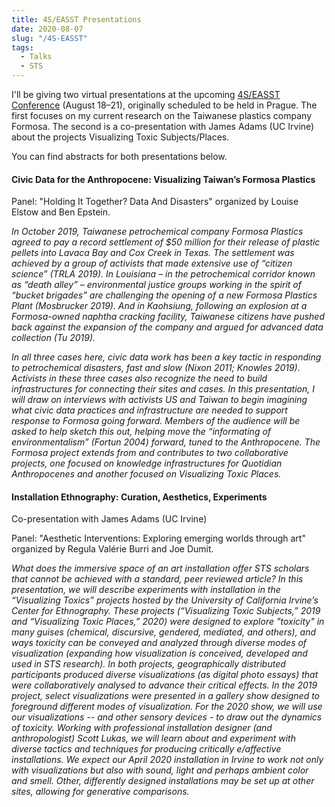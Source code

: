 ```yaml
---
title: 4S/EASST Presentations
date: 2020-08-07
slug: "/4S-EASST"
tags:
  - Talks
  - STS
---
```


I'll be giving two virtual presentations at the upcoming [4S/EASST Conference](https://www.easst4s2020prague.org/) (August 18–21), originally scheduled to be held in Prague. The first focuses on my current research on the Taiwanese plastics company Formosa. The second is a co-presentation with James Adams (UC Irvine) about the projects Visualizing Toxic Subjects/Places.

You can find abstracts for both presentations below.

#### **Civic Data for the Anthropocene: Visualizing Taiwan’s Formosa Plastics**

Panel: "Holding It Together? Data And Disasters" organized by Louise Elstow and Ben Epstein.

*In October 2019, Taiwanese petrochemical company Formosa Plastics agreed to pay a record settlement of $50 million for their release of plastic pellets into Lavaca Bay and Cox Creek in Texas. The settlement was achieved by a group of activists that made extensive use of “citizen science” (TRLA 2019). In Louisiana – in the petrochemical corridor known as “death alley” – environmental justice groups working in the spirit of “bucket brigades” are challenging the opening of a new Formosa Plastics Plant (Mosbrucker 2019). And in Kaohsiung, following an explosion at a Formosa-owned naphtha cracking facility, Taiwanese citizens have pushed back against the expansion of the company and argued for advanced data collection (Tu 2019).*

*In all three cases here, civic data work has been a key tactic in responding to petrochemical disasters, fast and slow (Nixon 2011; Knowles 2019). Activists in these three cases also recognize the need to build infrastructures for connecting their sites and cases. In this presentation, I will draw on interviews with activists US and Taiwan to begin imagining what civic data practices and infrastructure are needed to support response to Formosa going forward. Members of the audience will be asked to help sketch this out, helping move the “informating of environmentalism” (Fortun 2004) forward, tuned to the Anthropocene. The Formosa project extends from and contributes to two collaborative projects, one focused on knowledge infrastructures for Quotidian Anthropocenes and another focused on Visualizing Toxic Places.*

#### Installation Ethnography: Curation, Aesthetics, Experiments

Co-presentation with James Adams (UC Irvine)

Panel: "Aesthetic Interventions: Exploring emerging worlds through art" organized by Regula Valérie Burri and Joe Dumit.

*What does the immersive space of an art installation offer STS scholars that cannot be achieved with a standard, peer reviewed article? In this presentation, we will describe experiments with installation in the “Visualizing Toxics” projects hosted by the University of California Irvine’s Center for Ethnography. These projects (“Visualizing Toxic Subjects,” 2019 and “Visualizing Toxic Places,” 2020) were designed to explore "toxicity" in many guises (chemical, discursive, gendered, mediated, and others), and ways toxicity can be conveyed and analyzed through diverse modes of visualization (expanding how visualization is conceived, developed and used in STS research). In both projects, geographically distributed participants produced diverse visualizations (as digital photo essays) that were collaboratively analysed to advance their critical effects. In the 2019 project, select visualizations were presented in a gallery show designed to foreground different modes of visualization. For the 2020 show, we will use our visualizations -- and other sensory devices - to draw out the dynamics of toxicity. Working with professional installation designer (and anthropologist) Scott Lukas, we will learn about and experiment with diverse tactics and techniques for producing critically e/affective installations. We expect our April 2020 installation in Irvine to work not only with visualizations but also with sound, light and perhaps ambient color and smell. Other, differently designed installations may be set up at other sites, allowing for generative comparisons.*
